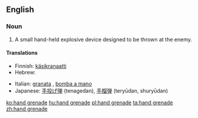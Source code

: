{{wikipedia}}

==English==

===Noun===
{{en-noun|sg=[[hand]] [[grenade]]}}

# {{military}} A small hand-held explosive device designed to be thrown at the enemy.

====Translations====
{{top}}
*Finnish: [[käsikranaatti]]
*Hebrew: {{he-translation|רמון יד|rimon yad}}
{{mid}}
*Italian: [[granata]] {{f}}, [[bomba a mano]] {{f}}
*Japanese: [[手投げ弾]] (tenagedan), [[手榴弾]] (teryūdan, shuryūdan)
{{bottom}}

[[ko:hand grenade]]
[[hu:hand grenade]]
[[pl:hand grenade]]
[[ta:hand grenade]]
[[zh:hand grenade]]